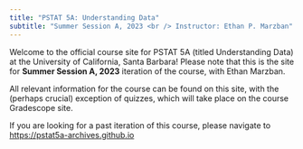 ```yaml
---
title: "PSTAT 5A: Understanding Data"
subtitle: "Summer Session A, 2023 <br /> Instructor: Ethan P. Marzban"
---
```


Welcome to the official course site for PSTAT 5A (titled Understanding Data) at the University of California, Santa Barbara! Please note that this is the site for **Summer Session A, 2023** iteration of the course, with Ethan Marzban. \

All relevant information for the course can be found on this site, with the (perhaps crucial) exception of quizzes, which will take place on the course Gradescope site. \

If you are looking for a past iteration of this course, please navigate to <a href="https://pstat5a-archives.github.io" target = "_blank">https://pstat5a-archives.github.io</a>
